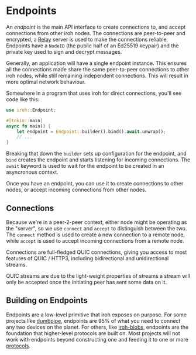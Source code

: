 # Endpoints

An _endpoint_ is the main API interface to create connections to, and accept connections from other iroh nodes. The connections are peer-to-peer and encrypted, a [Relay](/docs/concepts/relay) server is used to make the connections reliable. Endpoints have a `NodeID` (the public half of an Ed25519 keypair) and the private key used to sign and decrypt messages.

Generally, an application will have a single endpoint instance. This ensures all the connections made share the same peer-to-peer connections to other iroh nodes, while still remaining independent connections. This will result in more optimal network behaviour.

Somewhere in a program that uses iroh for direct connections, you'll see code like this:

```rust
use iroh::Endpoint;

#[tokio::main]
async fn main() {
    let endpoint = Endpoint::builder().bind().await.unwrap();
    // ...
}
```

Breaking that down the `builder` sets up configuration for the endpoint, and `bind` creates the endpoint and starts listening for incoming connections. The `await` keyword is used to wait for the endpoint to be created in an asyncronous context.

Once you have an endpoint, you can use it to create connections to other nodes, or accept incoming connections from other nodes.

## Connections

Because we're in a peer-2-peer context, either node might be operating as the "server", so we use `connect` and `accept` to distinguish between the two. The `connect` method is used to create a new connection to a remote node, while `accept` is used to accept incoming connections from a remote node.

Connections are full-fledged QUIC connections, giving you access to most features of QUIC / HTTP3, including bidirectional and unidirectional streams.

<Note>
QUIC streams are due to the light-weight properties of streams a stream will only be accepted once the initiating peer has sent some data on it.
</Note>

## Building on Endpoints

Endpoints are a low-level primitive that iroh exposes on purpose. For some projects like [dumbpipe](https://dumbpipe.dev), endpoints are 95% of what you need to connect any two devices on the planet. For others, like [iroh-blobs](/proto/iroh-blobs), endpoints are the foundation that higher-level protocols are built on. Most projects will not work with endpoints beyond constructing one and feeding it to one or more [protocols](/docs/concepts/protocol).

